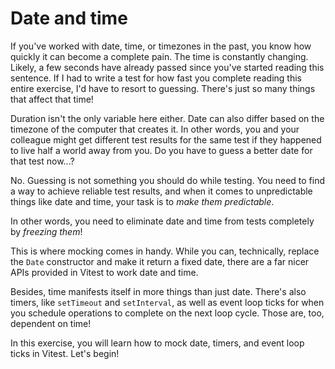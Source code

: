 # Date and time

If you've worked with date, time, or timezones in the past, you know how quickly it can become a complete pain. The time is constantly changing. Likely, a few seconds have already passed since you've started reading this sentence. If I had to write a test for how fast you complete reading this entire exercise, I'd have to resort to guessing. There's just so many things that affect that time!

Duration isn't the only variable here either. Date can also differ based on the timezone of the computer that creates it. In other words, you and your colleague might get different test results for the same test if they happened to live half a world away from you. Do you have to guess a better date for that test now...?

No. Guessing is not something you should do while testing. You need to find a way to achieve reliable test results, and when it comes to unpredictable things like date and time, your task is to _make them predictable_.

In other words, you need to eliminate date and time from tests completely by _freezing them_!

This is where mocking comes in handy. While you can, technically, replace the `Date` constructor and make it return a fixed date, there are a far nicer APIs provided in Vitest to work date and time.

Besides, time manifests itself in more things than just date. There's also timers, like `setTimeout` and `setInterval`, as well as event loop ticks for when you schedule operations to complete on the next loop cycle. Those are, too, dependent on time!

In this exercise, you will learn how to mock date, timers, and event loop ticks in Vitest. Let's begin!
